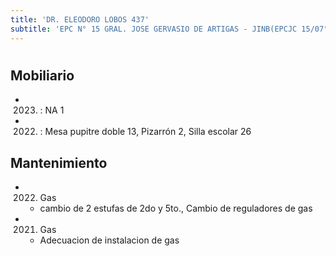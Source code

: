 ```yaml
---
title: 'DR. ELEODORO LOBOS 437'
subtitle: 'EPC N° 15 GRAL. JOSE GERVASIO DE ARTIGAS - JINB(EPCJC 15/07°)LA VELETA DE CABALLITO'
---
```


#


## Mobiliario

*  (2023) : NA 1 

*  (2022) : Mesa pupitre doble 13, Pizarrón 2, Silla escolar 26 





## Mantenimiento

*  (2022) Gas 
    + cambio de 2 estufas de 2do y 5to., Cambio de reguladores de gas

*  (2021) Gas 
    + Adecuacion de instalacion de gas



